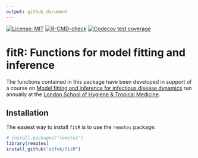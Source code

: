 ```yaml
---
output: github_document
---
```


[![License: MIT](https://img.shields.io/badge/License-MIT-yellow.svg)](https://opensource.org/license/mit/)
[![R-CMD-check](https://github.com/{{ gh_repo }}/actions/workflows/R-CMD-check.yaml/badge.svg)](https://github.com/{{ gh_repo }}/actions/workflows/R-CMD-check.yaml)
[![Codecov test coverage](https://codecov.io/gh/{{ gh_repo }}/branch/main/graph/badge.svg)](https://app.codecov.io/gh/{{ gh_repo }}?branch=main)

fitR: Functions for model fitting and inference
====

The functions contained in this package have been developed in support of a course on [Model fitting and inference for infectious disease dynamics](http://sbfnk.github.io/mfiidd/) run annually at the [London School of Hygiene & Tropical Medicine](https://www.lshtm.ac.uk). 

## Installation
The easiest way to install `fitR` is to use the `remotes` package:

```r
# install.packages("remotes")
library(remotes)
install_github("sbfnk/fitR")
```
